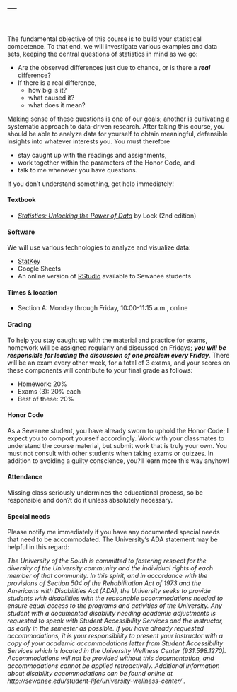 ---
---

<br>

The fundamental objective of this course is to build your statistical competence. 
To that end, we will investigate various examples and data sets, 
keeping the central questions of statistics in mind as we go:

- Are the observed differences just due to chance, or is there a ***real*** difference?
- If there is a real difference, 
    + how big is it? 
    + what caused it? 
    + what does it mean?

Making sense of these questions is one of our goals; another is cultivating a systematic approach 
to data-driven research. After taking this course, you should be able to analyze data for yourself 
to obtain meaningful, defensible insights into whatever interests you.
You must therefore

-   stay caught up with the readings and assignments,
-   work together within the parameters of the Honor Code, and
-   talk to me whenever you have questions.

If you don't understand something, get help immediately!

#### Textbook 

-   [*Statistics: Unlocking the Power of Data*](http://www.lock5stat.com) by Lock (2nd edition) 

#### Software 

We will use various technologies to analyze and visualize data:

- [StatKey](http://www.lock5stat.com/StatKey/index.html)
- Google Sheets
- An online version of [RStudio](http://r.sewanee.edu/) available to Sewanee students

#### Times & location

-   Section A: Monday through Friday, 10:00-11:15 a.m., online

#### Grading

To help you stay caught up with the material and practice for exams, homework will be assigned regularly 
and discussed on Fridays; ***you will be responsible for leading the 
discussion of one problem every Friday***. There will be an exam every other week, for a total of 3 exams, 
and your scores on these components will contribute to your final grade as follows:

-   Homework: 20%
-   Exams (3): 20% each
-   Best of these: 20%


#### Honor Code

As a Sewanee student, you have already sworn to uphold the Honor Code; I
expect you to comport yourself accordingly. Work with your classmates to
understand the course material, but submit work that is truly your own.
You must not consult with other students when taking exams or quizzes.
In addition to avoiding a guilty conscience, you?ll learn more this way
anyhow!

#### Attendance

Missing class seriously undermines the educational process, so be
responsible and don?t do it unless absolutely necessary.

#### Special needs

Please notify me immediately if you have any documented special needs
that need to be accommodated. The University's ADA statement may be helpful in this regard:

_The University of the South is committed to fostering respect for the diversity of the University community and the individual rights of each member of that community. In this spirit, and in accordance with the provisions of Section 504 of the Rehabilitation Act of 1973 and the Americans with Disabilities Act (ADA), the University seeks to provide students with disabilities with the reasonable accommodations needed to ensure equal access to the programs and activities of the University. Any student with a documented disability needing academic adjustments is requested to speak with Student Accessibility Services and the instructor, as early in the semester as possible. If you have already requested accommodations, it is your responsibility to present your instructor with a copy of your academic accommodations letter from Student Accessibility Services which is located in the University Wellness Center (931.598.1270). Accommodations will not be provided without this documentation, and accommodations cannot be applied retroactively. Additional information about disability accommodations can be found online at http://sewanee.edu/student-life/university-wellness-center/ ._